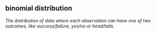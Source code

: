 ## binomial distribution

<dfn>The distribution of data where each observation can have one of two outcomes, like success/failure, yes/no or head/tails. </dfn>


